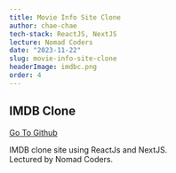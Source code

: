 ```yaml
---
title: Movie Info Site Clone
author: chae-chae
tech-stack: ReactJS, NextJS
lecture: Nomad Coders
date: "2023-11-22"
slug: movie-info-site-clone
headerImage: imdbc.png
order: 4
---
```


## IMDB Clone

[Go To Github](https://github.com/chae-chae/nextjs-study)

IMDB clone site using ReactJs and NextJS.  
Lectured by Nomad Coders.
